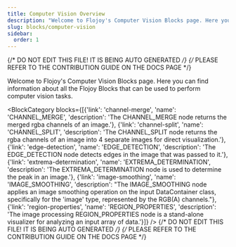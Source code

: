 ```yaml
---
title: Computer Vision Overview
description: "Welcome to Flojoy's Computer Vision Blocks page. Here you can find information about all the Flojoy Blocks that can be used to perform computer vision tasks."
slug: blocks/computer-vision
sidebar:
  order: 1
---
```


{/* DO NOT EDIT THIS FILE! IT IS BEING AUTO GENERATED */}
{/* PLEASE REFER TO THE CONTRIBUTION GUIDE ON THE DOCS PAGE */}


Welcome to Flojoy's Computer Vision Blocks page. Here you can find information about all the Flojoy Blocks that can be used to perform computer vision tasks.

<BlockCategory blocks={[{'link': 'channel-merge', 'name': 'CHANNEL_MERGE', 'description': 'The CHANNEL_MERGE node returns the merged rgba channels of an image.'}, {'link': 'channel-split', 'name': 'CHANNEL_SPLIT', 'description': 'The CHANNEL_SPLIT node returns the rgba channels of an image into 4 separate images for direct visualization.'}, {'link': 'edge-detection', 'name': 'EDGE_DETECTION', 'description': 'The EDGE_DETECTION node detects edges in the image that was passed to it.'}, {'link': 'extrema-determination', 'name': 'EXTREMA_DETERMINATION', 'description': 'The EXTREMA_DETERMINATION node is used to determine the peak in an image.'}, {'link': 'image-smoothing', 'name': 'IMAGE_SMOOTHING', 'description': "The IMAGE_SMOOTHING node applies an image smoothing operation on the input DataContainer class, specifically for the 'image' type, represented by the RGB(A) channels."}, {'link': 'region-properties', 'name': 'REGION_PROPERTIES', 'description': 'The image processing REGION_PROPERTIES node is a stand-alone visualizer for analyzing an input array of data.'}]} />
{/* DO NOT EDIT THIS FILE! IT IS BEING AUTO GENERATED */}
{/* PLEASE REFER TO THE CONTRIBUTION GUIDE ON THE DOCS PAGE */}
